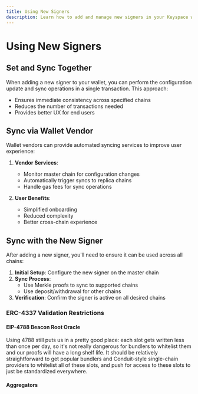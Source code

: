 ```yaml
---
title: Using New Signers
description: Learn how to add and manage new signers in your Keyspace wallet
---
```


# Using New Signers

## Set and Sync Together

When adding a new signer to your wallet, you can perform the configuration update and sync operations in a single transaction. This approach:
- Ensures immediate consistency across specified chains
- Reduces the number of transactions needed
- Provides better UX for end users

## Sync via Wallet Vendor

Wallet vendors can provide automated syncing services to improve user experience:

1. **Vendor Services**:
   - Monitor master chain for configuration changes
   - Automatically trigger syncs to replica chains
   - Handle gas fees for sync operations

2. **User Benefits**:
   - Simplified onboarding
   - Reduced complexity
   - Better cross-chain experience 

## Sync with the New Signer

After adding a new signer, you'll need to ensure it can be used across all chains:

1. **Initial Setup**: Configure the new signer on the master chain
2. **Sync Process**: 
   - Use Merkle proofs to sync to supported chains
   - Use deposit/withdrawal for other chains
3. **Verification**: Confirm the signer is active on all desired chains

### ERC-4337 Validation Restrictions

#### EIP-4788 Beacon Root Oracle

Using 4788 still puts us in a pretty good place: each slot gets written less than once per day, so it's not really dangerous for bundlers to whitelist them and our proofs will have a long shelf life. It should be relatively straightforward to get popular bundlers and Conduit-style single-chain providers to whitelist all of these slots, and push for access to these slots to just be standardized everywhere.

#### Aggregators

